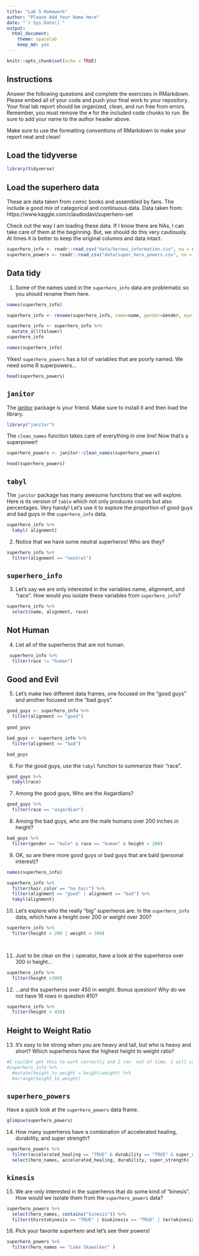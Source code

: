 ```yaml
---
title: "Lab 5 Homework"
author: "Please Add Your Name Here"
date: "`r Sys.Date()`"
output:
  html_document: 
    theme: spacelab
    keep_md: yes
---
```


```r
knitr::opts_chunk$set(echo = TRUE)
```

## Instructions
Answer the following questions and complete the exercises in RMarkdown. Please embed all of your code and push your final work to your repository. Your final lab report should be organized, clean, and run free from errors. Remember, you must remove the `#` for the included code chunks to run. Be sure to add your name to the author header above.  

Make sure to use the formatting conventions of RMarkdown to make your report neat and clean!  

## Load the tidyverse
```r
library(tidyverse)
```

## Load the superhero data
These are data taken from comic books and assembled by fans. The include a good mix of categorical and continuous data.  Data taken from: https://www.kaggle.com/claudiodavi/superhero-set  

Check out the way I am loading these data. If I know there are NAs, I can take care of them at the beginning. But, we should do this very cautiously. At times it is better to keep the original columns and data intact.  
```r
superhero_info <- readr::read_csv("data/heroes_information.csv", na = c("", "-99", "-"))
superhero_powers <- readr::read_csv("data/super_hero_powers.csv", na = c("", "-99", "-"))
```

## Data tidy
1. Some of the names used in the `superhero_info` data are problematic so you should rename them here.  \

```r
names(superhero_info)
```

```r

superhero_info <- rename(superhero_info, name=name, gender=Gender, eye_color='Eye color', race=Race, hair_color='Hair color', height=Height, publisher=Publisher, skin_color='Skin color', alignment=Alignment, weight=Weight)

```



```r
superhero_info <- superhero_info %>%
  mutate_all(tolower)
superhero_info
```




```r
names(superhero_info)
```

Yikes! `superhero_powers` has a lot of variables that are poorly named. We need some R superpowers...
```r
head(superhero_powers)
```

## `janitor`
The [janitor](https://garthtarr.github.io/meatR/janitor.html) package is your friend. Make sure to install it and then load the library.  
```r
library("janitor")
```

The `clean_names` function takes care of everything in one line! Now that's a superpower!
```r
superhero_powers <- janitor::clean_names(superhero_powers)
```
```r
head(superhero_powers)
```

## `tabyl`
The `janitor` package has many awesome functions that we will explore. Here is its version of `table` which not only produces counts but also percentages. Very handy! Let's use it to explore the proportion of good guys and bad guys in the `superhero_info` data.  
```r
superhero_info %>%
  tabyl( alignment)

```

2. Notice that we have some neutral superheros! Who are they?
```r
superhero_info %>% 
  filter(alignment == "neutral")
```

## `superhero_info`
3. Let's say we are only interested in the variables name, alignment, and "race". How would you isolate these variables from `superhero_info`?
```r
superhero_info %>% 
  select(name, alignment, race)
```

## Not Human
4. List all of the superheros that are not human.
```r
 superhero_info %>% 
  filter(race != "human")
```

## Good and Evil
5. Let's make two different data frames, one focused on the "good guys" and another focused on the "bad guys".
```r
good_guys <- superhero_info %>%
  filter(alignment == "good")
  
good_guys
```
```r
bad_guys <- superhero_info %>%
  filter(alignment == "bad")

bad_guys
```

6. For the good guys, use the `tabyl` function to summarize their "race".
```r
good_guys %>% 
  tabyl(race)

```

7. Among the good guys, Who are the Asgardians?
```r
good_guys %>% 
  filter(race == "asgardian")
```

8. Among the bad guys, who are the male humans over 200 inches in height?
```r
bad_guys %>% 
  filter(gender == "male" & race == "human" & height > 200)
```

9. OK, so are there more good guys or bad guys that are bald (personal interest)?
```r
names(superhero_info)
```
```r
superhero_info %>%
  filter(hair_color == "no hair") %>%
  filter(alignment == "good" | alignment == "bad") %>% 
  tabyl(alignment)
```



10. Let's explore who the really "big" superheros are. In the `superhero_info` data, which have a height over 200 or weight over 300?
```r

superhero_info %>%
  filter(height > 200 | weight > 300)

  
```

11. Just to be clear on the `|` operator,  have a look at the superheros over 300 in height...
```r
superhero_info %>%
  filter(height >300)
```

12. ...and the superheros over 450 in weight. Bonus question! Why do we not have 16 rows in question #10?
```r
superhero_info %>% 
  filter(height > 450)
```

## Height to Weight Ratio
13. It's easy to be strong when you are heavy and tall, but who is heavy and short? Which superheros have the highest height to weight ratio?
```r
#I couldnt get this to work correctly and I ran  out of time. I will come fix this later. 
#superhero_info %>% 
  #mutate(height_to_weight = height/weight) %>% 
  #arrange(height_to_weight)

```



## `superhero_powers`
Have a quick look at the `superhero_powers` data frame.  
```r
glimpse(superhero_powers)

```

14. How many superheros have a combination of accelerated healing, durability, and super strength?
```r
superhero_powers %>% 
  filter(accelerated_healing == "TRUE" & durability == "TRUE" & super_strength == "TRUE") %>% 
  select(hero_names, accelerated_healing, durability, super_strength)
```

## `kinesis`
15. We are only interested in the superheros that do some kind of "kinesis". How would we isolate them from the `superhero_powers` data?
```r
superhero_powers %>%
  select(hero_names, contains("kinesis")) %>% 
  filter(thirstokinesis == "TRUE" | biokinesis == "TRUE" | terrakinesis == "TRUE" | vitakinesis == "TRUE" | electrokinesis == "TRUE" | telekinesis == "TRUE" | hyperkinesis == "TRUE" | hypnokinesis == "TRUE" | cryokinesis == "TRUE" | electrokinesis == "TRUE" | telekinesis == "TRUE" | hyperkinesis == "TRUE")
```
	

16. Pick your favorite superhero and let's see their powers!
```r
superhero_powers %>% 
  filter(hero_names == "Luke Skywalker" )
```